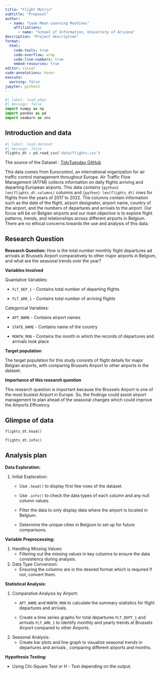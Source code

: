```yaml
---
title: "Flight Matrix"
subtitle: "Proposal"
author: 
  - name: "Lean Mean Learning Machines"
    affiliations:
      - name: "School of Information, University of Arizona"
description: "Project description"
format:
  html:
    code-tools: true
    code-overflow: wrap
    code-line-numbers: true
    embed-resources: true
editor: visual
code-annotations: hover
execute:
  warning: false
jupyter: python3
---
```


```python
#| label: load-pkgs
#| message: false
import numpy as np
import pandas as pd
import seaborn as sns
```

## Introduction and data

```python
#| label: load-dataset
#| message: false
flights_dt = pd.read_csv('data/flights.csv')
```

The source of the Dataset : [TidyTuesday GitHub](https://github.com/rfordatascience/tidytuesday/blob/master/data/2022/2022-07-12){.external target="_blank"}

This data comes from Eurocontrol, an international organization for air traffic control management throughout Europe. Air Traffic Flow Management (ATFM) collects information on daily flights arriving and departing European airports. This data contains `{python} len(flights_dt.columns)` columns and `{python} len(flights_dt)` rows for flights from the years of 2017 to 2022. The columns contain information such as the date of the flight, airport designator, airport name, country of the airport, and the numbers of departures and arrivals to the airport. Our focus will be on Belgian airports and our main objective is to explore flight patterns, trends, and relationships across different airports in Belgium. There are no ethical concerns towards the use and analysis of this data.

## Research Question

**Research Question:** How is the total number monthly flight departures ad arrivals at Brussels Airport comparatively to other major airports in Belgium, and what are the seasonal trends over the year?

**Variables Involved**

Quantative Variables:

-   `FLT_DEP_1` - Contains total number of departing flights

-   `FLT_ARR_1` - Contains total number of arriving flights

Categorical Variables:

-   `APT_NAME` - Contains airport names

-   `STATE_NAME` - Contains name of the country

-   `MONTH_MON` - Contains the month in which the records of departures and arrivals took place

**Target population**

The target population for this study consists of flight details for major Belgian airports, with comparing Brussels Airport to other airports in the dataset.

**Importance of this research question**

This research question is important because the Brussels Airport is one of the most busiest Airport in Europe. So, the findings could assist airport management to plan ahead of the seasonal changes which could improve the Airports Efficeincy.

## Glimpse of data

```python
flights_dt.head()
```

```python
flights_dt.info()
```

## Analysis plan

**Data Exploration:**

1.  Initial Exploration:

    -   Use `.head()` to display first few rows of the dataset.

    -   Use `.info()` to check the data types of each column and any null column values.

    -   Filter the data to only display data where the airport is located in Belgium.

    -   Determine the unique cities in Belgium to set up for future comparisons.

**Variable Preprocessing:**

1.  Handling Missing Values:
    -   Filtering out the missing values in key columns to ensure the data consistency during analysis.
2.  Data Type Conversion:
    -   Ensuring the columns are in the desired format which is required if not, convert them.

**Statistical Analysis:**

1.  Comparative Analysis by Airport:
    -   `APT_NAME` and `MONTH_MON` to calculate the summary statistics for flight departures and arrivals.

    -   Create a time series graphs for total departures `FLT_DEPT_1` and arrivals `FLT_ARR_1` to identify monthly and yearly trends at Brussels Airport compared to other Airports.
2.  Seasonal Analysis:
    -   Create bar plots and line graph to visualize seasonal trends in departures and arrivals , comparing different airports and months.

**Hypothesis Testing:**

-   Using Chi-Square Test or H - Test depending on the output.